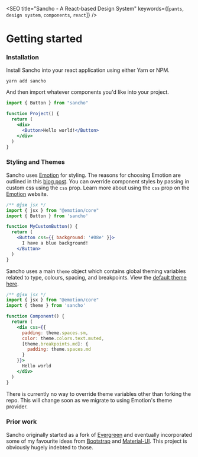 
<SEO
  title="Sancho - A React-based Design System"
  keywords={[`pants`, `design system`, `components`, `react`]}
/>


# Getting started

### Installation

Install Sancho into your react application using either Yarn or NPM.

```
yarn add sancho
```

And then import whatever components you'd like into your project.

```.jsx
import { Button } from "sancho"

function Project() {
  return (
    <div>
      <Button>Hello world!</Button>
    </div>
  )
}
```

### Styling and Themes

Sancho uses [Emotion](https://emotion.sh/docs/introduction) for styling. The reasons for choosing Emotion are outlined in this [blog post](https://benmcmahen.com/why-i-choose-emotion/). You can override component styles by passing in custom css using the `css` prop. Learn more about using the `css` prop on the [Emotion](https://emotion.sh/docs/css-prop) website.

```.jsx
/** @jsx jsx */
import { jsx } from "@emotion/core"
import { Button } from 'sancho'

function MyCustomButton() {
  return (
    <Button css={{ background: '#08e' }}>
      I have a blue background!
    </Button>
  )
}
```

Sancho uses a main `theme` object which contains global theming variables related to type, colours, spacing, and breakpoints. View the [default theme here](https://github.com/bmcmahen/sancho/blob/master/src/Theme/index.ts).

```.jsx
/** @jsx jsx */
import { jsx } from "@emotion/core"
import { theme } from 'sancho'

function Component() {
  return (
    <div css={{
      padding: theme.spaces.sm,
      color: theme.colors.text.muted,
      [theme.breakpoints.md]: {
        padding: theme.spaces.md
      }
    }}>
      Hello world
    </div>
  )
}
```

There is currently no way to override theme variables other than forking the repo. This will change soon as we migrate to using Emotion's theme provider.

### Prior work

Sancho originally started as a fork of [Evergreen](https://evergreen.segment.com/) and eventually incorporated some of my favourite ideas from [Bootstrap](https://getbootstrap.com/) and [Material-UI](https://material-ui.com/). This project is obviously hugely indebted to those.
